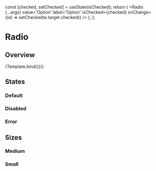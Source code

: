 
<Meta title="Forms/Radio" component={Radio} />

  const [checked, setChecked] = useState(isChecked);
  return (
    <Radio
      {...args}
      value='Option'
      label='Option'
      isChecked={checked}
      onChange={(e) => setChecked(e.target.checked)}
    />
  );
};

# Radio

## Overview

<Canvas>
    <Story
        name= "Overview"
        args={{
        isDisabled: false,
        isInvalid: false,
        size: 'md'
        }}
        argTypes={{
        size: {
        options: ['sm', 'md'],
        control: 'select',
        },
    }}
    >
    {Template.bind({})}
    </Story>
</Canvas>

## States

### Default

<Canvas>
  <Story id="forms-radio-states--default" />
</Canvas>

### Disabled

<Canvas>
  <Story id="forms-radio-states--disabled" />
</Canvas>

### Error

<Canvas>
  <Story id="forms-radio-states--error" />
</Canvas>

## Sizes

### Medium

<Canvas>
  <Story id="forms-radio-sizes--medium" />
</Canvas>

### Small

<Canvas>
  <Story id="forms-radio-sizes--small" />
</Canvas>